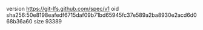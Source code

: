 version https://git-lfs.github.com/spec/v1
oid sha256:50e8198eafedf6715daf09b71bd65945fc37e589a2ba8930e2acd6d068b36a60
size 93389
